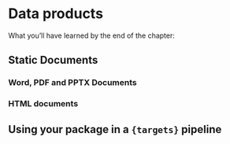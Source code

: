 # Data products

What you’ll have learned by the end of the chapter:

## Static Documents

### Word, PDF and PPTX Documents

### HTML documents

## Using your package in a `{targets}` pipeline
